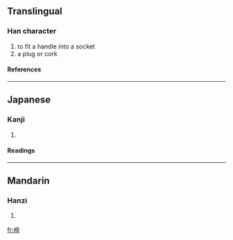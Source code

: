 ==Translingual==
===Han character===
{{Han char|rn=75|rad=木|as=08|sn=12|four=4094<sub>8</sub>|canj=木卜人十 (DYOJ)}}
# to fit a handle into a socket
# a plug or cork
====References====
{{Han ref|kx=0536.060|dkj=15019|dj=0923.190|hdz=21237.010|uh=690A|ud=26890|bh=D9CB|bd=55755}}

----
==Japanese==
===Kanji===
{{ja-kanji|grade=|rs=木08}}
# {{defn|Japanese}} 
====Readings====
{{ja-readings|on=[[そつ]] (sotsu), [[さつ]] (satsu), [[すい]] (sui)|kun=[[ほぞ]] (hozo)}}

----
==Mandarin==
===Hanzi===
{{cmn-hanzi|pin=[[chúi]] (chui2), [[zuó]] (zuo2)|wg=ch'ui<sup>2</sup>, tso<sup>2</sup>}}
# {{defn|Mandarin}}

[[fr:椊]]